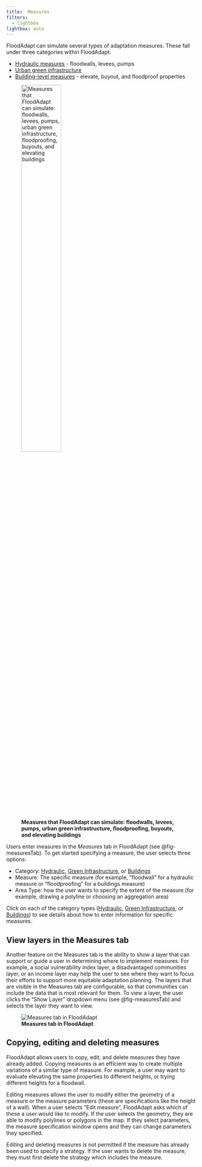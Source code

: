 ```yaml
---
title: 	Measures
filters:
  - lightbox
lightbox: auto
---
```

FloodAdapt can simulate several types of adaptation measures. These fall under three categories within FloodAdapt:

* [Hydraulic measures](hydraulic.qmd) - floodwalls, levees, pumps
* [Urban green infrastructure](green_infra.qmd)
* [Building-level measures](buildings.qmd) - elevate, buyout, and floodproof properties

![**Measures that FloodAdapt can simulate: floodwalls, levees, pumps, urban green infrastructure, floodproofing, buyouts, and elevating buildings**](../C:/Users/rautenba/repos/FloodAdapt/docs/_static/images/measures.png){width=50% fig-align=left #fig-measures}

Users enter measures in the *Measures* tab in FloodAdapt (see @fig-measuresTab). To get started specifying a measure, the user selects three options:

* Category: [Hydraulic](hydraulic.qmd), [Green Infrastructure](green_infra.qmd), or [Buildings](buildings.qmd)
* Measure: The specific measure (for example, "floodwall" for a hydraulic measure or "floodproofing" for a buildings measure)
* Area Type: how the user wants to specify the extent of the measure (for example, drawing a polyline or choosing an aggregation area)

Click on each of the category types ([Hydraulic](hydraulic.qmd), [Green Infrastructure](green_infra.qmd), or [Buildings](buildings.qmd)) to see details about how to enter information for specific measures.

## View layers in the Measures tab
Another feature on the Measures tab is the ability to show a layer that can support or guide a user in determining where to implement measures. For example, a social vulnerability index layer, a disadvantaged communities layer, or an income layer may help the user to see where they want to focus their efforts to support more equitable adaptation planning. The layers that are visible in the Measures tab are configurable, so that communities can include the data that is most relevant for them. To view a layer, the user clicks the "Show Layer" dropdown menu (see @fig-measuresTab) and selects the layer they want to view.

![**Measures tab in FloodAdapt**](../C:/Users/rautenba/repos/FloodAdapt/docs/_static/images/measures_generalTab.png){#fig-measuresTab}

## Copying, editing and deleting measures
FloodAdapt allows users to copy, edit, and delete measures they have already added. Copying measures is an efficient way to create multiple variations of a similar type of measure. For example, a user may want to evaluate elevating the same properties to different heights, or trying different heights for a floodwall.

Editing measures allows the user to modify either the geometry of a measure or the measure parameters (these are specifications like the height of a wall). When a user selects "Edit measure", FloodAdapt asks which of these a user would like to modify. If the user selects the geometry, they are able to modify polylines or polygons in the map. If they select parameters, the measure specification window opens and they can change parameters they specified.

Editing and deleting measures is not permitted if the measure has already been used to specify a strategy. If the user wants to delete the measure, they must first delete the strategy which includes the measure.
